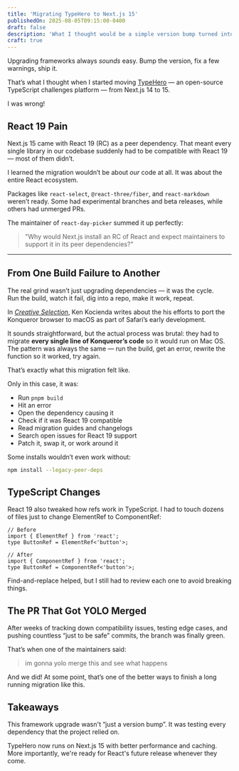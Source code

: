 ```yaml
---
title: 'Migrating TypeHero to Next.js 15'
publishedOn: 2025-08-05T09:15:00-0400
draft: false
description: 'What I thought would be a simple version bump turned into weeks of hunting down compatibility issues across dozens of repositories.'
craft: true
---
```


Upgrading frameworks always _sounds_ easy. Bump the version, fix a few warnings, ship it.

That’s what I thought when I started moving [TypeHero](https://typehero.dev) — an open-source TypeScript challenges platform — from Next.js 14 to 15.

I was wrong!

## React 19 Pain

Next.js 15 came with React 19 (RC) as a peer dependency. That meant every single library in our codebase suddenly had to be compatible with React 19 — most of them didn’t.

I learned the migration wouldn’t be about _our_ code at all. It was about the entire React ecosystem.

Packages like `react-select`, `@react-three/fiber`, and `react-markdown` weren’t ready. Some had experimental branches and beta releases, while others had unmerged PRs.

The maintainer of `react-day-picker` summed it up perfectly:

> "Why would Next.js install an RC of React and expect maintainers to support it in its peer dependencies?"

---

## From One Build Failure to Another

The real grind wasn’t just upgrading dependencies — it was the cycle.  
Run the build, watch it fail, dig into a repo, make it work, repeat.

In [_Creative Selection_](https://www.amazon.com/Creative-Selection-Inside-Apples-Process/dp/1250194466),
Ken Kocienda writes about the his efforts to port the Konqueror browser to macOS as part of Safari’s early development.

It sounds straightforward, but the actual process was brutal: they had to
migrate **every single line of Konqueror’s code** so it would run on Mac OS.
The pattern was always the same — run the build, get an error, rewrite the function so it worked, try again.

That’s exactly what this migration felt like.

Only in this case, it was:

- Run `pnpm build`
- Hit an error
- Open the dependency causing it
- Check if it was React 19 compatible
- Read migration guides and changelogs
- Search open issues for React 19 support
- Patch it, swap it, or work around it

Some installs wouldn’t even work without:

```bash
npm install --legacy-peer-deps
```

## TypeScript Changes

React 19 also tweaked how refs work in TypeScript. I had to touch dozens of files just to change ElementRef to ComponentRef:

```tsx
// Before
import { ElementRef } from 'react';
type ButtonRef = ElementRef<'button'>;

// After
import { ComponentRef } from 'react';
type ButtonRef = ComponentRef<'button'>;
```

Find-and-replace helped, but I still had to review each one to avoid breaking things.

## The PR That Got YOLO Merged

After weeks of tracking down compatibility issues, testing edge cases, and pushing countless “just to be safe” commits, the branch was finally green.

That’s when one of the maintainers said:

> im gonna yolo merge this and see what happens

And we did! At some point, that’s one of the better ways to finish a long running migration like this.

## Takeaways

This framework upgrade wasn't “just a version bump”.
It was testing every dependency that the project relied on.

TypeHero now runs on Next.js 15 with better performance and caching.
More importantly, we're ready for React's future release whenever they come.
